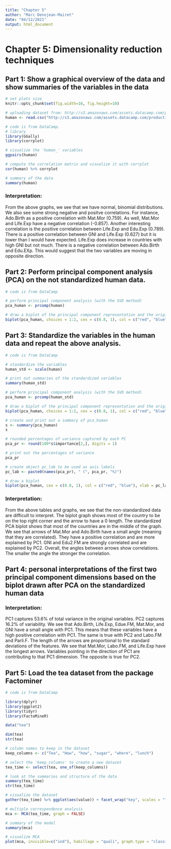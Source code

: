 ```yaml
---
title: "Chapter 5"
author: "Marc Denojean-Mairet"
date: "04/12/2021"
output: html_document
---
```


# Chapter 5: Dimensionality reduction techniques

## Part 1: Show a graphical overview of the data and show summaries of the variables in the data

```r

# set plots size
knitr::opts_chunk$set(fig.width=16, fig.height=10) 

# uploading dataset from: http://s3.amazonaws.com/assets.datacamp.com/production/course_2218/datasets/human2.txt
human <- read.csv("http://s3.amazonaws.com/assets.datacamp.com/production/course_2218/datasets/human2.txt", sep = ",",  header = TRUE)

# code is from DataCamp.
# library
library(GGally)
library(corrplot)

# visualize the 'human_' variables
ggpairs(human)

# compute the correlation matrix and visualize it with corrplot
cor(human) %>% corrplot

# summary of the data
summary(human)
```
### Interpretation:

From the above graphs, we see that we have normal, binomial distributions.  We also see some strong negative and positve correlations.  For instance, Ado.Birth as a positive correlation with Mat.Mor (0.759).  As well, Mat.Mor and Life.Exp have a negative correlation (-0.857).  Another interesting correlation is the positive correlation between Life.Exp and Edu.Exp (0.789).  There is a positive correlation between GNI and Life.Exp (0.627) but it is lower than I would have expected.  Life.Exp does increase in countries with high GNI but not much.  There is a negative correlation between Ado.Birth and Edu.EXp.  This would suggest that the two variables are moving in opposite direction.

## Part 2: Perform principal component analysis (PCA) on the not standardized human data.

```r
# code is from DataCamp

# perform principal component analysis (with the SVD method)
pca_human <- prcomp(human)

# draw a biplot of the principal component representation and the original variables
biplot(pca_human, choices = 1:2, cex = c(0.8, 1), col = c("red", "blue"))
```
 
## Part 3: Standardize the variables in the human data and repeat the above analysis. 

```r
# code is from DataCamp

# standardize the variables
human_std <- scale(human)

# print out summaries of the standardized variables
summary(human_std)

# perform principal component analysis (with the SVD method)
pca_human <- prcomp(human_std)

# draw a biplot of the principal component representation and the original variables
biplot(pca_human, choices = 1:2, cex = c(0.8, 1), col = c("red", "blue"))

```

```r
# create and print out a summary of pca_human
s <- summary(pca_human)
s

# rounded percentages of variance captured by each PC
pca_pr <- round(100*s$importance[2,], digits = 1) 

# print out the percentages of variance
pca_pr

# create object pc_lab to be used as axis labels
pc_lab <- paste0(names(pca_pr), " (", pca_pr, "%)")

# draw a biplot
biplot(pca_human, cex = c(0.8, 1), col = c("red", "blue"), xlab = pc_lab[1], ylab = pc_lab[2])
```

### Interpretation:

From the above tables and graphs, we see that the non-standardized data are difficult to interpret.  The biplot graph shows most of the country to be on the top right corner and the arrow to have a 0 length.  The standardized PCA biplot shows that most of the countries are in the middle of the graph.  We see that arrows of Mat.Mor and Ado.Birth have a small angle (meaning that they are correlated).  They have a positive correlation and are more explained by PC1.  GNI and Edu2.FM are strongly correlated and are explained by PC2.  Overall, the angles between arrows show correlations.  The smaller the angle the stronger the correlation.

## Part 4: personal interpretations of the first two principal component dimensions based on the biplot drawn after PCA on the standardized human data

### Interpretation:

PC1 captures 53.6% of total variance in the original variables.  PC2 captures 16.2% of variability.  We see that Ado.Birth, Life.Exp, Edue.FM, Mat.Mor, and GNI have a small angle with PC1.  This means that these variables have a high positive correlation with PC1.  The same is true with PC2 and Labo.FM and Parli.F. The length of the arrows are proportional to the standard deviations of the features.  We see that Mat.Mor, Labo.FM, and Life.Exp have the longest arrows.  Variables pointing in the direction of PC1 are contributing to that PC1 dimension.  The opposite is true for PC2.

## Part 5: Load the tea dataset from the package Factominer

```r
# code is from DataCamp

library(dplyr) 
library(ggplot2)
library(tidyr)
library(FactoMineR)

data("tea")

dim(tea)
str(tea)

# column names to keep in the dataset
keep_columns <- c("Tea", "How", "how", "sugar", "where", "lunch")

# select the 'keep_columns' to create a new dataset
tea_time <- select(tea, one_of(keep_columns))

# look at the summaries and structure of the data
summary(tea_time)
str(tea_time)

# visualize the dataset
gather(tea_time) %>% ggplot(aes(value)) + facet_wrap("key", scales = "free") + geom_bar() + theme(axis.text.x = element_text(angle = 45, hjust = 1, size = 8))

# multiple correspondence analysis
mca <- MCA(tea_time, graph = FALSE)

# summary of the model
summary(mca)

# visualize MCA
plot(mca, invisible=c("ind"), habillage = "quali", graph.type = "classic")

```

